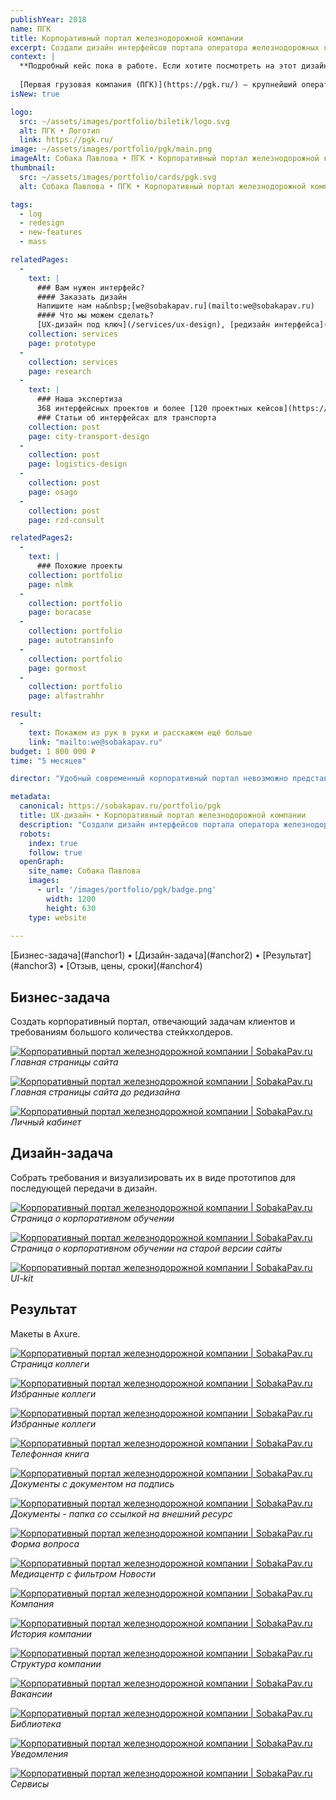 ```yaml
---
publishYear: 2018
name: ПГК
title: Корпоративный портал железнодорожной компании
excerpt: Создали дизайн интерфейсов портала оператора железнодорожных грузоперевозок.
context: |
  **Подробный кейс пока в работе. Если хотите посмотреть на этот дизайн в деталях, пишите нам на [we@sobakapav.ru](mailto:we@sobakapav.ru)**
  
  [Первая грузовая компания (ПГК)](https://pgk.ru/) — крупнейший оператор железнодорожных грузоперевозок России.
isNew: true

logo:
  src: ~/assets/images/portfolio/biletik/logo.svg
  alt: ПГК • Логотип
  link: https://pgk.ru/
image: ~/assets/images/portfolio/pgk/main.png
imageAlt: Собака Павлова • ПГК • Корпоративный портал железнодорожной компании
thumbnail:
  src: ~/assets/images/portfolio/cards/pgk.svg
  alt: Собака Павлова • ПГК • Корпоративный портал железнодорожной компании

tags:
  - log
  - redesign
  - new-features
  - mass

relatedPages:
  -
    text: |
      ### Вам нужен интерфейс?
      #### Заказать дизайн
      Напишите нам на&nbsp;[we@sobakapav.ru](mailto:we@sobakapav.ru) 
      #### Что мы можем сделать?
      [UX-дизайн под ключ](/services/ux-design), [редизайн интерфейса](/services/redesign), [продуктовые исследования](/services/research) и [многое другое](/services). 
    collection: services
    page: prototype
  -
    collection: services
    page: research
  -
    text: |
      ### Наша экспертиза
      368 интерфейсных проектов и более [120 проектных кейсов](https://sobakapav.ru/portfolio).
      ### Статьи об интерфейсах для транспорта 
    collection: post
    page: city-transport-design
  -
    collection: post
    page: logistics-design
  -
    collection: post
    page: osago
  -
    collection: post
    page: rzd-consult

relatedPages2:
  -
    text: |
      ### Похожие проекты
    collection: portfolio
    page: nlmk
  - 
    collection: portfolio
    page: boracase
  - 
    collection: portfolio
    page: autotransinfo
  - 
    collection: portfolio
    page: gormost
  - 
    collection: portfolio
    page: alfastrahhr

result:
  -
    text: Покажем из рук в руки и расскажем ещё больше
    link: "mailto:we@sobakapav.ru"
budget: 1 800 000 ₽
time: "5 месяцев"

director: "Удобный современный корпоративный портал невозможно представить без удобного современного дизайна интерфейсов."

metadata:
  canonical: https://sobakapav.ru/portfolio/pgk
  title: UX-дизайн • Корпоративный портал железнодорожной компании
  description: "Создали дизайн интерфейсов портала оператора железнодорожных грузоперевозок."
  robots:
    index: true
    follow: true
  openGraph:
    site_name: Собака Павлова
    images:
      - url: '/images/portfolio/pgk/badge.png'
        width: 1200
        height: 630
    type: website
  
---
```


<TOC>
[Бизнес-задача](#anchor1) • [Дизайн-задача](#anchor2) • [Результат](#anchor3) • [Отзыв, цены, сроки](#anchor4)
</TOC>

## <a name="anchor1" />Бизнес-задача

Создать корпоративный портал, отвечающий задачам клиентов и требованиям большого количества стейкхолдеров.

<a href="/images/portfolio/pgk/1-1.png" target="_blank">![Корпоративный портал железнодорожной компании | SobakaPav.ru](~/assets/images/portfolio/pgk/1.png)</a>
_Главная страницы сайта_

<a href="/images/portfolio/pgk/18.png" target="_blank">![Корпоративный портал железнодорожной компании | SobakaPav.ru](~/assets/images/portfolio/pgk/18.png)</a>
_Главная страницы сайта до редизайна_

<a href="/images/portfolio/pgk/2.png" target="_blank">![Корпоративный портал железнодорожной компании | SobakaPav.ru](~/assets/images/portfolio/pgk/2.png)</a>
_Личный кабинет_

## <a name="anchor2" />Дизайн-задача

Собрать требования и визуализировать их в виде прототипов для последующей передачи в дизайн.

<a href="/images/portfolio/pgk/17.png" target="_blank">![Корпоративный портал железнодорожной компании | SobakaPav.ru](~/assets/images/portfolio/pgk/17.png)</a>
_Страница о корпоративном обучении_

<a href="/images/portfolio/pgk/19.png" target="_blank">![Корпоративный портал железнодорожной компании | SobakaPav.ru](~/assets/images/portfolio/pgk/19.png)</a>
_Страница о корпоративном обучении на старой версии сайты_

<a href="/images/portfolio/pgk/20.png" target="_blank">![Корпоративный портал железнодорожной компании | SobakaPav.ru](~/assets/images/portfolio/pgk/20.png)</a>
_UI-kit_

## <a name="anchor3" />Результат

Макеты в Axure.

<a href="/images/portfolio/pgk/3.png" target="_blank">![Корпоративный портал железнодорожной компании | SobakaPav.ru](~/assets/images/portfolio/pgk/3.png)</a>
_Страница коллеги_

<a href="/images/portfolio/pgk/3.png" target="_blank">![Корпоративный портал железнодорожной компании | SobakaPav.ru](~/assets/images/portfolio/pgk/3.png)</a>
_Избранные коллеги_

<a href="/images/portfolio/pgk/4.png" target="_blank">![Корпоративный портал железнодорожной компании | SobakaPav.ru](~/assets/images/portfolio/pgk/4.png)</a>
_Избранные коллеги_

<a href="/images/portfolio/pgk/5.png" target="_blank">![Корпоративный портал железнодорожной компании | SobakaPav.ru](~/assets/images/portfolio/pgk/5.png)</a>
_Телефонная книга_

<a href="/images/portfolio/pgk/6.png" target="_blank">![Корпоративный портал железнодорожной компании | SobakaPav.ru](~/assets/images/portfolio/pgk/6.png)</a>
_Документы с документом на подпись_

<a href="/images/portfolio/pgk/7.png" target="_blank">![Корпоративный портал железнодорожной компании | SobakaPav.ru](~/assets/images/portfolio/pgk/7.png)</a>
_Документы - папка со ссылкой на внешний ресурс_

<a href="/images/portfolio/pgk/8.png" target="_blank">![Корпоративный портал железнодорожной компании | SobakaPav.ru](~/assets/images/portfolio/pgk/8.png)</a>
_Форма вопроса_

<a href="/images/portfolio/pgk/9.png" target="_blank">![Корпоративный портал железнодорожной компании | SobakaPav.ru](~/assets/images/portfolio/pgk/9.png)</a>
_Медиацентр с фильтром Новости_

<a href="/images/portfolio/pgk/10.png" target="_blank">![Корпоративный портал железнодорожной компании | SobakaPav.ru](~/assets/images/portfolio/pgk/10.png)</a>
_Компания_

<a href="/images/portfolio/pgk/11.png" target="_blank">![Корпоративный портал железнодорожной компании | SobakaPav.ru](~/assets/images/portfolio/pgk/11.png)</a>
_История компании_

<a href="/images/portfolio/pgk/12.png" target="_blank">![Корпоративный портал железнодорожной компании | SobakaPav.ru](~/assets/images/portfolio/pgk/12.png)</a>
_Структура компании_

<a href="/images/portfolio/pgk/13.png" target="_blank">![Корпоративный портал железнодорожной компании | SobakaPav.ru](~/assets/images/portfolio/pgk/13.png)</a>
_Вакансии_

<a href="/images/portfolio/pgk/14.png" target="_blank">![Корпоративный портал железнодорожной компании | SobakaPav.ru](~/assets/images/portfolio/pgk/14.png)</a>
_Библиотека_

<a href="/images/portfolio/pgk/15.png" target="_blank">![Корпоративный портал железнодорожной компании | SobakaPav.ru](~/assets/images/portfolio/pgk/15.png)</a>
_Уведомления_

<a href="/images/portfolio/pgk/16.png" target="_blank">![Корпоративный портал железнодорожной компании | SobakaPav.ru](~/assets/images/portfolio/pgk/16.png)</a>
_Сервисы_
## <a name="anchor4" />
